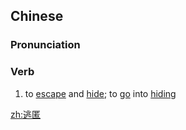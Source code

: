 ==Chinese==
{{zh-forms}}

===Pronunciation===
{{zh-pron
|m=táodùn
|c=tou4 deon6
|mn=qz:tô-lia̍k/xm,zz:tô-le̍k
|cat=v
}}

===Verb===
{{zh-verb}}

# to [[escape]] and [[hide]]; to [[go]] into [[hiding]]

[[zh:逃匿]]